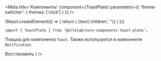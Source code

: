 

<Meta
    title='Компоненты'
    component={ToastPlate}
    parameters={{ 'theme-switcher': { themes: ['click'] } }}
/>

<!-- Canvas -->

<Story name='ToastPlate'>
    {React.createElement(() => {
        return (
            <ToastPlate
                badge={select('badge', ['negative', 'positive', 'attention', undefined], 'positive')}
                title={text('title', 'Поздравляем, полный успех')}
                hasCloser={boolean('hasCloser', true)}
                block={boolean('block', false)}
                onClose={Function.prototype}
            >
                {text('children', '')}
            </ToastPlate>
        )
    })}
</Story>

<!-- Docs -->

<ComponentHeader
    name='ToastPlate'
    version={version}
    package={name}
    stage={1}
    design='https://www.figma.com/file/KlFOLLkKO8rtvvQE3RXuhq/Click-Library?node-id=15915%3A56409'
/>

```tsx
import { ToastPlate } from '@alfalab/core-components-toast-plate';
```

Плашка для компонента `Toast`. Также используется в компоненте `Notification`.

<Preview>
    <ToastPlate
        badge='positive'
        title='Поздравляем, полный успех'
        hasCloser={true}
        block={true}
        onClose={Function.prototype}
        actionButton={<Button view="ghost" size="s">Восстановить</Button> }
    />
</Preview>

<Props of={ToastPlate} />
